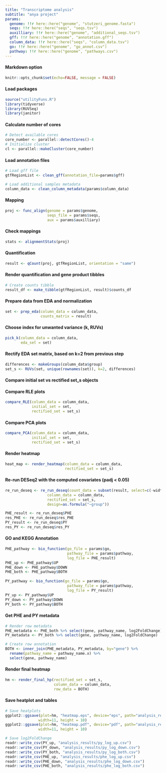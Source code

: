 ```yaml
---
title: "Transcriptome analysis"
subtitle: "anya project"
params:
  genome: !!r here::here("genome", "stutzeri_genome.fasta")
  seqs: !!r here::here("seqs", "seqs.tsv")
  auxilliary: !!r here::here("genome", "additional_seqs.tsv")
  gff: !!r here::here("genome", "annotation.gff")
  column_data: !!r here::here("seqs", "column_data.tsv")
  go: !!r here::here("genome", "go_annot.csv")
  pathway: !!r here::here("genome", "pathways.csv")
---
```


#### Markdown option
```r
knitr::opts_chunk$set(echo=FALSE, message = FALSE)
```

#### Load packages
```r
source("utilityFuns.R")
library(tidyverse)
library(RUVSeq)
library(janitor)
```

#### Calculate number of cores
```r
# Detect available cores
core_number <- parallel::detectCores()-4
# Initialize cluster
cl <- parallel::makeCluster(core_number)
```

#### Load annotation files
```r
# Load gff file
gtfRegionList <- clean_gff(annotation_file=params$gff)

# Load additional samples metadata
column_data <- clean_column_metadata(params$column_data)
```

#### Mapping
```r
proj <- func_align(genome = params$genome,
                   seqs_file = params$seqs,
                   aux = params$auxilliary)
```


#### Check mappings
```r
stats <- alignmentStats(proj)
```

#### Quantification
```r
result <- qCount(proj, gtfRegionList, orientation = "same")
```

#### Render quantification and gene product tibbles
```r
# Create counts tibble
result_df <- make_tibble(gtfRegionList, result)$counts_df
```

#### Prepare data from EDA and normalization
```r
set <- prep_eda(column_data = column_data,
                counts_matrix = result)
```

#### Choose index for unwanted variance (k, RUVs)
```r
pick_k(column_data = column_data,
       eda_set = set)
```

#### Rectify EDA set matrix, based on k=2 from previous step
```r
differences <- makeGroups(column_data$group)
set_s <- RUVs(set, unique(rownames(set)), k=2, differences)
```

#### Compare initial set vs rectified set_s objects
#### Compare RLE plots
```r
compare_RLE(column_data = column_data,
            initial_set = set,
            rectified_set = set_s)
```

#### Compare PCA plots
```r
compare_PCA(column_data = column_data,
            initial_set = set,
            rectified_set = set_s)
```

#### Render heatmap
```r
heat_map <- render_heatmap(column_data = column_data,
                           rectified_set = set_s)
```

#### Re-run DESeq2 with the computed covariates (padj < 0.05)
```r
re_run_deseq <- re_run_deseq(count_data = subset(result, select=c(-width)),
                   column_data = column_data,
                   rectified_set = set_s,
                   design=as.formula("~group"))

PHE_result <- re_run_deseq$PHE
res_PHE <- re_run_deseq$res_PHE
PY_result <- re_run_deseq$PY
res_PY <- re_run_deseq$res_PY
```

#### GO and KEGG Annotation
```r
PHE_pathway <- bio_function(go_file = params$go,
                            pathway_file = params$pathway,
                            log_file = PHE_result)
PHE_up <- PHE_pathway$UP
PHE_down <- PHE_pathway$DOWN
PHE_both <- PHE_pathway$BOTH
  
PY_pathway <- bio_function(go_file = params$go,
                            pathway_file = params$pathway,
                            log_file = PY_result)
PY_up <- PY_pathway$UP
PY_down <- PY_pathway$DOWN
PY_both <- PY_pathway$BOTH
```

#### Get PHE and PY metadata
```r
# Render row metadata
PHE_metadata <- PHE_both %>% select(gene, pathway_name, log2FoldChange)
PY_metadata <- PY_both %>% select(gene, pathway_name, log2FoldChange)

# Create row annotation
BOTH <- inner_join(PHE_metadata, PY_metadata, by="gene") %>% 
  rename(pathway_name = pathway_name.x) %>% 
  select(gene, pathway_name)
```

#### Render final heatmap
```r
hm <- render_final_hp(rectified_set = set_s,
                      column_data = column_data,
                      row_data = BOTH)
```


#### Save heatplot and tables
```r
# Save heatplots
ggplot2::ggsave(plot=hm, "heatmap.eps", device="eps", path="analysis_results",
               width=11, height = 10)
ggplot2::ggsave(plot=hm, "heatmap.pdf", device="pdf", path="analysis_results",
               width=11, height = 10)

# Save log2FoldChange
readr::write_csv(PY_up, "analysis_results/py_log_up.csv")
readr::write_csv(PY_down, "analysis_results/py_log_down.csv")
readr::write_csv(PY_both, "analysis_results/py_log_both.csv")
readr::write_csv(PHE_up, "analysis_results/phe_log_up.csv")
readr::write_csv(PHE_down, "analysis_results/phe_log_down.csv")
readr::write_csv(PHE_both, "analysis_results/phe_log_both.csv")
```









